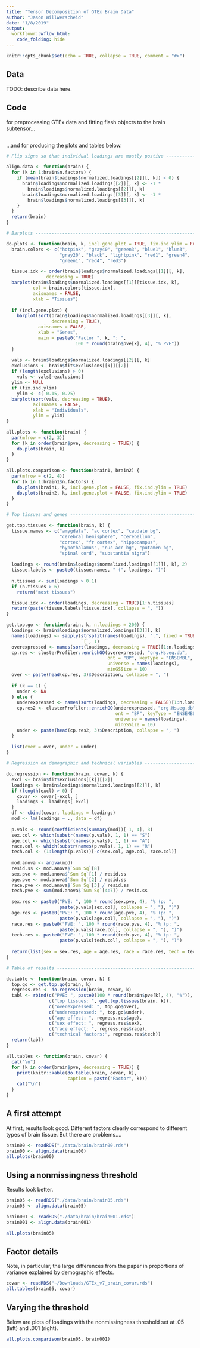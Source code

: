 ```yaml
---
title: "Tensor Decomposition of GTEx Brain Data"
author: "Jason Willwerscheid"
date: "1/8/2019"
output:
  workflowr::wflow_html:
    code_folding: hide
---
```


```r
knitr::opts_chunk$set(echo = TRUE, collapse = TRUE, comment = "#>")
```

## Data

TODO: describe data here.

## Code

for preprocessing GTEx data and fitting flash objects to the brain subtensor...
```r
```

...and for producing the plots and tables below.
```r
# Flip signs so that individual loadings are mostly postive -------------------

align.data <- function(brain) {
  for (k in 1:brain$n.factors) {
    if (mean(brain$loadings$normalized.loadings[[2]][, k]) < 0) {
      brain$loadings$normalized.loadings[[2]][, k] <- -1 *
        brain$loadings$normalized.loadings[[2]][, k]
      brain$loadings$normalized.loadings[[3]][, k] <- -1 *
        brain$loadings$normalized.loadings[[3]][, k]
    }
  }
  return(brain)
}

# Barplots --------------------------------------------------------------------

do.plots <- function(brain, k, incl.gene.plot = TRUE, fix.ind.ylim = FALSE) {
  brain.colors <- c("hotpink", "gray40", "green3", "blue1", "blue3", 
                    "gray20", "black", "lightpink", "red1", "green4", 
                    "green1", "red4", "red3")

  tissue.idx <- order(brain$loadings$normalized.loadings[[1]][, k],
               decreasing = TRUE)
  barplot(brain$loadings$normalized.loadings[[1]][tissue.idx, k],
          col = brain.colors[tissue.idx], 
          axisnames = FALSE,
          xlab = "Tissues")
  
  if (incl.gene.plot) {
    barplot(sort(brain$loadings$normalized.loadings[[3]][, k],
                 decreasing = TRUE),
            axisnames = FALSE,
            xlab = "Genes",
            main = paste0("Factor ", k, ": ", 
                          100 * round(brain$pve[k], 4), "% PVE"))
  }
  
  vals <- brain$loadings$normalized.loadings[[2]][, k]
  exclusions <- brain$fit$exclusions[[k]][[2]]
  if (length(exclusions) > 0)
    vals <- vals[-exclusions]
  ylim <- NULL
  if (fix.ind.ylim)
    ylim <- c(-0.15, 0.25)
  barplot(sort(vals, decreasing = TRUE),
          axisnames = FALSE,
          xlab = "Individuals",
          ylim = ylim)
}

all.plots <- function(brain) {
  par(mfrow = c(2, 3))
  for (k in order(brain$pve, decreasing = TRUE)) {
    do.plots(brain, k)
  }
}

all.plots.comparison <- function(brain1, brain2) {
  par(mfrow = c(2, 4))
  for (k in 1:brain1$n.factors) {
    do.plots(brain1, k, incl.gene.plot = FALSE, fix.ind.ylim = TRUE)
    do.plots(brain2, k, incl.gene.plot = FALSE, fix.ind.ylim = TRUE)
  }
}

# Top tissues and genes -------------------------------------------------------

get.top.tissues <- function(brain, k) {
  tissue.names <- c("amygdala", "ac cortex", "caudate bg",
                    "cerebral hemisphere", "cerebellum",
                    "cortex", "fr cortex", "hippocampus",
                    "hypothalamus", "nuc acc bg", "putamen bg",
                    "spinal cord", "substantia nigra")
  
  loadings <- round(brain$loadings$normalized.loadings[[1]][, k], 2)
  tissue.labels <- paste0(tissue.names, " (", loadings, ")")
  
  n.tissues <- sum(loadings > 0.1)
  if (n.tissues > 6)
    return("most tissues")

  tissue.idx <- order(loadings, decreasing = TRUE)[1:n.tissues]
  return(paste(tissue.labels[tissue.idx], collapse = ", "))
}

get.top.go <- function(brain, k, n.loadings = 200) {
  loadings <- brain$loadings$normalized.loadings[[3]][, k]
  names(loadings) <- sapply(strsplit(names(loadings), ".", fixed = TRUE), 
                            `[`, 1)
  overexpressed <- names(sort(loadings, decreasing = TRUE)[1:n.loadings])
  cp.res <- clusterProfiler::enrichGO(overexpressed, "org.Hs.eg.db", 
                                      ont = "BP", keyType = "ENSEMBL",
                                      universe = names(loadings), 
                                      minGSSize = 10)
  over <- paste(head(cp.res, 3)$Description, collapse = ", ")
  
  if (k == 1) {
    under <- NA
  } else {
    underexpressed <- names(sort(loadings, decreasing = FALSE)[1:n.loadings])
    cp.res2 <- clusterProfiler::enrichGO(underexpressed, "org.Hs.eg.db", 
                                         ont = "BP", keyType = "ENSEMBL",
                                         universe = names(loadings), 
                                         minGSSize = 10)
    under <- paste(head(cp.res2, 3)$Description, collapse = ", ")
  }
  
  list(over = over, under = under)
}

# Regression on demographic and technical variables ---------------------------

do.regression <- function(brain, covar, k) {
  excl <- brain$fit$exclusions[[k]][[2]]
  loadings <- brain$loadings$normalized.loadings[[2]][, k]
  if (length(excl) > 0) {
    covar <- covar[-excl, ]
    loadings <- loadings[-excl]
  }
  df <- cbind(covar, loadings = loadings)
  mod <- lm(loadings ~ ., data = df)
  
  p.vals <- round(coefficients(summary(mod))[-1, 4], 3)
  sex.col <- which(substr(names(p.vals), 1, 1) == "S")
  age.col <- which(substr(names(p.vals), 1, 1) == "A")
  race.col <- which(substr(names(p.vals), 1, 1) == "R")
  tech.col <- (1:length(p.vals))[-c(sex.col, age.col, race.col)]
  
  mod.anova <- anova(mod)
  resid.ss <- mod.anova$`Sum Sq`[8]
  sex.pve <- mod.anova$`Sum Sq`[1] / resid.ss
  age.pve <- mod.anova$`Sum Sq`[2] / resid.ss
  race.pve <- mod.anova$`Sum Sq`[3] / resid.ss
  tech.pve <- sum(mod.anova$`Sum Sq`[4:7]) / resid.ss
  
  sex.res <- paste0("PVE: ", 100 * round(sex.pve, 4), "% (p: ",
                    paste(p.vals[sex.col], collapse = ", "), ")")
  age.res <- paste0("PVE: ", 100 * round(age.pve, 4), "% (p: ",
                    paste(p.vals[age.col], collapse = ", "), ")")
  race.res <- paste0("PVE: ", 100 * round(race.pve, 4), "% (p: ",
                    paste(p.vals[race.col], collapse = ", "), ")")
  tech.res <- paste0("PVE: ", 100 * round(tech.pve, 4), "% (p: ",
                    paste(p.vals[tech.col], collapse = ", "), ")")
  
  return(list(sex = sex.res, age = age.res, race = race.res, tech = tech.res))
}

# Table of results ------------------------------------------------------------

do.table <- function(brain, covar, k) {
  top.go <- get.top.go(brain, k)
  regress.res <- do.regression(brain, covar, k)
  tabl <- rbind(c("PVE: ", paste0(100 * round(brain$pve[k], 4), "%")),
                c("top tissues: ", get.top.tissues(brain, k)),
                c("overexpressed: ", top.go$over),
                c("underexpressed: ", top.go$under),
                c("age effect: ", regress.res$age),
                c("sex effect: ", regress.res$sex),
                c("race effect: ", regress.res$race),
                c("technical factors:", regress.res$tech))
  return(tabl)
}

all.tables <- function(brain, covar) {
  cat("\n")
  for (k in order(brain$pve, decreasing = TRUE)) {
    print(knitr::kable(do.table(brain, covar, k), 
                       caption = paste("Factor", k)))
    cat("\n")
  }
}
```

## A first attempt

At first, results look good. Different factors clearly correspond to different types of brain tissue. But there are problems....

```r
brain00 <- readRDS("./data/brain/brain00.rds")
brain00 <- align.data(brain00)
all.plots(brain00)
```

## Using a nonmissingness threshold

Results look better.

```r
brain05 <- readRDS("./data/brain/brain05.rds")
brain05 <- align.data(brain05)

brain001 <- readRDS("./data/brain/brain001.rds")
brain001 <- align.data(brain001)

all.plots(brain05)
```

## Factor details

Note, in particular, the large differences from the paper in proportions of variance explained by demographic effects.

```r
covar <- readRDS("~/Downloads/GTEx_v7_brain_covar.rds")
all.tables(brain05, covar)
```

## Varying the threshold

Below are plots of loadings with the nonmissingness threshold set at .05 (left) and .001 (right).

```r
all.plots.comparison(brain05, brain001)
```
